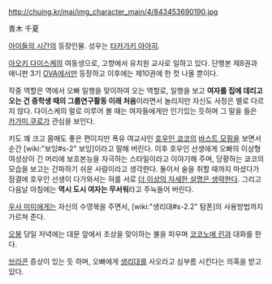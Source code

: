 http://chuing.kr/mai/img_character_main/4/843453690190.jpg

青木 千夏

[[아이들의 시간]]의 등장인물.
성우는 [[타카가키 아야히]].

[[아오키 다이스케]]의 여동생으로, 고향에서 유치원 교사로 일하고 있다. 단행본 제8권과 애니판 3기 [[OVA]]에서만 등장하고 이후에는 제10권에 한 컷 나올 뿐이다.

작중 역할은 역에서 오빠 일행을 맞이하여 오는 역할로, 일행을 보고 '''여자를 집에 데리고 오는 건 중학생 때의 그룹연구활동 이래 처음'''이라면서 놀리지만 자신도 사정은 별로 다르지 않다. 다이스케의 말로 미루어 볼 때는 여자들에게만 인기있는 듯하며 그 말을 들은 [[카가미 쿠로]]가 관심을 보인다.

키도 꽤 크고 몸매도 좋은 편이지만 폭유 여교사인 [[호우인 쿄코]]의 [[바스트 모핑]]을 보면서 순간 [wiki:"보잉#s-2" 보잉]이라고 말해 버린다. 이후 호우인 선생에게 오빠의 이상형 여성상이 긴 머리에 보호본능을 자극하는 스타일이라고 이야기해 주며, 당황하는 쿄코의 모습을 보고는 간파하기 쉬운 사람이라고 생각한다. 둘이서 술을 취할 때까지 마셨다가 잠결에 호우인 선생이 다가와서는 혀를 서로 [[더 이상의 자세한 설명은 생략한다]]. 그리고 다음날 아침에는 '''역시 도시 여자는 무서워'''라고 주눅들어 버린다.

[[우사 미미]]에게는 자신의 수영복을 주면서, [wiki:"생리대#s-2.2" 탐폰]의 사용방법까지 가르쳐 준다.

[[오봉]] 당일 저녁에는 대문 앞에서 조상을 맞이하는 불을 피우며 [[코코노에 린]]과 대화를 한다.

[[브라콘]] 증상이 있는 듯 하며, 오빠에게 [[생리대]]를 사오라고 심부름 시킨다는 의혹을 받고 있다.

